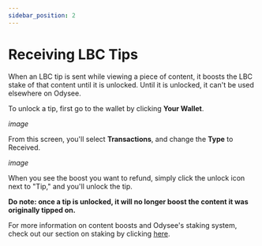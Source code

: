 ---
sidebar_position: 2
---

# Receiving LBC Tips

When an LBC tip is sent while viewing a piece of content, it boosts the LBC stake of that content until it is unlocked. Until it is unlocked, it can't be used elsewhere on Odysee.

To unlock a tip, first go to the wallet by clicking **Your Wallet**.

*image*

From this screen, you'll select **Transactions**, and change the **Type** to Received.

*image*

When you see the boost you want to refund, simply click the unlock icon next to "Tip," and you'll unlock the tip.

**Do note: once a tip is unlocked, it will no longer boost the content it was originally tipped on.**

For more information on content boosts and Odysee's staking system, check out our section on staking by clicking [here](https://help.odysee.tv/category-blockchain/category-staking/naming).